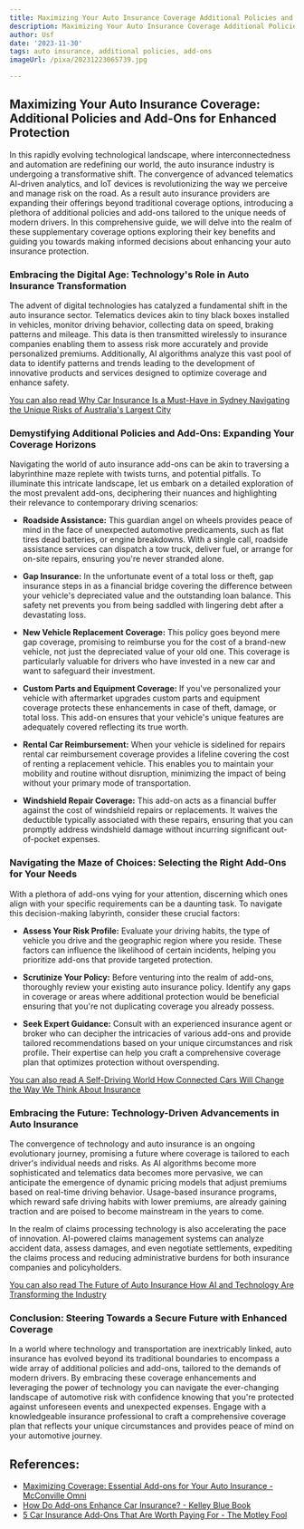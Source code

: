 ```yaml
---
title: Maximizing Your Auto Insurance Coverage Additional Policies and Add-Ons
description: Maximizing Your Auto Insurance Coverage Additional Policies and Add-Ons
author: Usf
date: '2023-11-30'
tags: auto insurance, additional policies, add-ons
imageUrl: /pixa/20231223065739.jpg

---
```

## Maximizing Your Auto Insurance Coverage: Additional Policies and Add-Ons for Enhanced Protection

In this rapidly  evolving technological landscape, where interconnectedness and automation are redefining our world, the auto insurance industry is undergoing a transformative shift. The convergence of advanced telematics AI-driven  analytics, and IoT devices is revolutionizing  the way we perceive and manage risk  on  the road. As a  result auto insurance providers are  expanding their offerings beyond traditional coverage options, introducing a plethora of additional policies and add-ons tailored to the unique  needs of modern drivers. In this comprehensive  guide,  we will delve  into the realm  of these supplementary coverage options  exploring their key benefits and  guiding you towards making informed decisions about  enhancing your auto insurance protection.

### Embracing the  Digital Age: Technology's  Role in Auto  Insurance Transformation

The advent of digital technologies has catalyzed a fundamental shift in the auto insurance sector. Telematics devices akin to tiny black boxes installed in vehicles,  monitor driving behavior, collecting data on speed,  braking patterns and mileage. This data is then transmitted wirelessly to insurance companies enabling them to assess risk more accurately  and provide  personalized  premiums. Additionally, AI  algorithms analyze this vast pool of data to identify patterns and trends leading to the development of innovative products and services designed to optimize  coverage and enhance safety.

[You can also read Why Car Insurance Is a Must-Have in Sydney Navigating the Unique  Risks of  Australia's Largest City](Why%20Car%20Insurance%20Is%20a%20Must-Have%20in%20Sydney%20Navigating%20the%20Unique%20Risks%20of%20Australia%27s%20Largest%20City)


### Demystifying Additional Policies and Add-Ons: Expanding Your Coverage Horizons

Navigating the world of auto insurance add-ons can be akin  to traversing a  labyrinthine maze replete with twists turns, and potential pitfalls. To illuminate this intricate landscape, let us embark on a detailed  exploration of the  most prevalent add-ons, deciphering their nuances and highlighting their relevance to contemporary driving scenarios:

* **Roadside Assistance:** This guardian angel on wheels provides peace of  mind in the  face  of unexpected automotive predicaments, such as flat tires dead batteries, or engine breakdowns. With a single call,  roadside assistance services can dispatch a tow truck, deliver fuel, or arrange for on-site repairs,  ensuring you're never stranded  alone.

* **Gap Insurance:** In  the  unfortunate event of  a total loss or theft, gap  insurance steps in as a financial bridge covering the difference between your vehicle's depreciated value and the outstanding loan balance. This safety net prevents you from being saddled with lingering debt after a devastating loss.

* **New Vehicle Replacement Coverage:** This policy goes beyond  mere gap coverage, promising to reimburse you for the cost of a brand-new vehicle, not  just  the depreciated value of your  old one. This coverage is particularly valuable  for drivers who have invested in a new car and want to safeguard their investment.

* **Custom Parts and Equipment Coverage:** If  you've personalized your  vehicle with aftermarket upgrades  custom parts and equipment coverage protects these enhancements in case of theft, damage, or total loss. This add-on ensures that your vehicle's unique features are adequately  covered reflecting its true worth.

* **Rental Car Reimbursement:** When your vehicle is sidelined for repairs rental car reimbursement coverage  provides a lifeline  covering the cost of renting  a replacement  vehicle. This enables you to maintain your mobility  and routine without disruption, minimizing  the impact of  being without your primary mode of transportation.

* **Windshield Repair Coverage:** This  add-on acts as  a financial buffer against the  cost of windshield repairs or replacements. It waives the deductible typically associated with these repairs, ensuring that  you can promptly address windshield damage without incurring significant out-of-pocket expenses.

### Navigating the Maze of Choices: Selecting the Right Add-Ons for Your Needs

With a plethora of add-ons vying for your attention, discerning which ones align with your specific requirements can  be a daunting task. To navigate this  decision-making  labyrinth, consider these crucial factors:

* **Assess Your Risk Profile:** Evaluate your driving habits, the type of vehicle you drive and the geographic region where you reside. These factors can influence  the likelihood of certain incidents, helping you  prioritize add-ons that provide targeted protection.

* **Scrutinize Your Policy:** Before venturing into the realm  of add-ons,  thoroughly  review your existing auto insurance policy. Identify any  gaps in coverage or areas where additional protection would be beneficial  ensuring that you're not duplicating coverage you  already possess.

* **Seek  Expert Guidance:** Consult with an experienced insurance agent or broker who can decipher the intricacies  of various add-ons and provide tailored recommendations based on your unique circumstances and risk profile. Their expertise can help you craft a  comprehensive coverage plan  that optimizes protection without overspending.

[You can also read A Self-Driving World How Connected Cars Will Change the Way We Think About Insurance](A%20Self-Driving%20World%20How%20Connected%20Cars%20Will%20Change%20the%20Way%20We%20Think%20About%20Insurance)


### Embracing the Future: Technology-Driven Advancements in Auto Insurance

The convergence of technology and auto insurance is an ongoing evolutionary journey, promising a future where coverage is tailored to each driver's  individual needs and  risks. As AI algorithms become more sophisticated and telematics data becomes more pervasive, we can anticipate the emergence of dynamic pricing models that adjust premiums based on real-time driving behavior. Usage-based insurance programs, which reward safe  driving habits with lower premiums, are already gaining traction and are poised to  become mainstream in the years to come.

In the realm of claims processing technology is also accelerating the pace of innovation. AI-powered claims management systems can analyze accident data, assess damages, and even negotiate settlements, expediting the claims process  and reducing administrative  burdens  for both  insurance companies and policyholders.

[You can also read The Future of Auto Insurance How AI and Technology Are Transforming the Industry](The%20Future%20of%20Auto%20Insurance%20How%20AI%20and%20Technology%20Are%20Transforming%20the%20Industry)


### Conclusion: Steering  Towards a  Secure Future  with Enhanced Coverage

In a world where technology  and transportation are inextricably linked, auto insurance  has evolved beyond  its traditional boundaries to encompass a wide array of additional policies and  add-ons, tailored to the demands of modern drivers.  By embracing these coverage enhancements and leveraging the power of technology you can  navigate the ever-changing landscape  of automotive risk with confidence knowing that you're protected against unforeseen events and unexpected expenses. Engage with a knowledgeable insurance professional to  craft a comprehensive  coverage plan that reflects your unique circumstances and  provides peace of mind  on  your automotive journey.

## References:
- [Maximizing Coverage: Essential Add-ons for Your Auto Insurance - McConville Omni](https://www.mcconvilleomni.ca/site/blog/2018/10/25/auto-insurance-add-ons-for-complete-coverage)
- [How Do Add-ons Enhance Car Insurance? - Kelley Blue Book](https://www.kbb.com/car-advice/insurance/add-ons-car-insurance/)
- [5 Car Insurance Add-Ons That Are Worth Paying For - The Motley Fool](https://www.fool.com/the-ascent/insurance/auto/articles/5-car-insurance-add-ons-that-are-worth-paying-for/)
